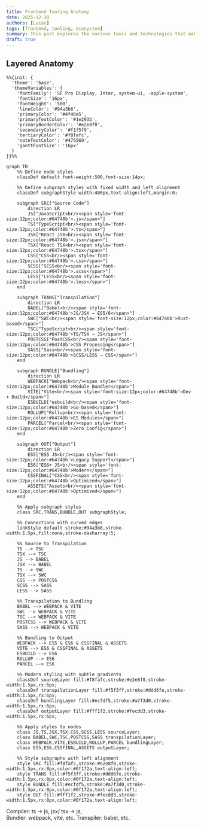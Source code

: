 ```yaml
---
title: Frontend Tooling Anatomy
date: 2025-12-30
authors: [Lucas]
tags: [frontend, tooling, ecosystem]
summary: This post explores the various tools and technologies that make up the frontend ecosystem, including bundlers, transpilers, and compilers.
draft: true
---
```


## Layered Anatomy

```mermaid
%%{init: {
  'theme': 'base',
  'themeVariables': {
    'fontFamily': 'SF Pro Display, Inter, system-ui, -apple-system',
    'fontSize': '16px',
    'fontWeight': '500',
    'lineColor': '#94a3b8',
    'primaryColor': '#4f46e5',
    'primaryTextColor': '#1e293b',
    'primaryBorderColor': '#e2e8f0',
    'secondaryColor': '#f1f5f9',
    'tertiaryColor': '#f8fafc',
    'noteTextColor': '#475569',
    'ganttFontSize': '16px'
  }
}}%%

graph TB
    %% Define node styles
    classDef default font-weight:500,font-size:14px;

    %% Define subgraph styles with fixed width and left alignment
    classDef subgraphStyle width:400px,text-align:left,margin:0;

    subgraph SRC["Source Code"]
        direction LR
        JS["JavaScript<br/><span style='font-size:12px;color:#64748b'>.js</span>"]
        TS["TypeScript<br/><span style='font-size:12px;color:#64748b'>.ts</span>"]
        JSX["React JSX<br/><span style='font-size:12px;color:#64748b'>.jsx</span>"]
        TSX["React TSX<br/><span style='font-size:12px;color:#64748b'>.tsx</span>"]
        CSS["CSS<br/><span style='font-size:12px;color:#64748b'>.css</span>"]
        SCSS["SCSS<br/><span style='font-size:12px;color:#64748b'>.scss</span>"]
        LESS["LESS<br/><span style='font-size:12px;color:#64748b'>.less</span>"]
    end

    subgraph TRANS["Transpilation"]
        direction LR
        BABEL["Babel<br/><span style='font-size:12px;color:#64748b'>JS/JSX → ES5/6</span>"]
        SWC["SWC<br/><span style='font-size:12px;color:#64748b'>Rust-based</span>"]
        TSC["TypeScript<br/><span style='font-size:12px;color:#64748b'>TS/TSX → JS</span>"]
        POSTCSS["PostCSS<br/><span style='font-size:12px;color:#64748b'>CSS Processing</span>"]
        SASS["Sass<br/><span style='font-size:12px;color:#64748b'>SCSS/LESS → CSS</span>"]
    end

    subgraph BUNDLE["Bundling"]
        direction LR
        WEBPACK["Webpack<br/><span style='font-size:12px;color:#64748b'>Module Bundler</span>"]
        VITE["Vite<br/><span style='font-size:12px;color:#64748b'>Dev + Build</span>"]
        ESBUILD["esbuild<br/><span style='font-size:12px;color:#64748b'>Go-based</span>"]
        ROLLUP["Rollup<br/><span style='font-size:12px;color:#64748b'>ES Modules</span>"]
        PARCEL["Parcel<br/><span style='font-size:12px;color:#64748b'>Zero Config</span>"]
    end

    subgraph OUT["Output"]
        direction LR
        ES5["ES5 JS<br/><span style='font-size:12px;color:#64748b'>Legacy Support</span>"]
        ES6["ES6+ JS<br/><span style='font-size:12px;color:#64748b'>Modern</span>"]
        CSSFINAL["CSS<br/><span style='font-size:12px;color:#64748b'>Optimized</span>"]
        ASSETS["Assets<br/><span style='font-size:12px;color:#64748b'>Optimized</span>"]
    end

    %% Apply subgraph styles
    class SRC,TRANS,BUNDLE,OUT subgraphStyle;

    %% Connections with curved edges
    linkStyle default stroke:#94a3b8,stroke-width:1.5px,fill:none,stroke-dasharray:5;

    %% Source to Transpilation
    TS --> TSC
    TSX --> TSC
    JS --> BABEL
    JSX --> BABEL
    TS --> SWC
    TSX --> SWC
    CSS --> POSTCSS
    SCSS --> SASS
    LESS --> SASS

    %% Transpilation to Bundling
    BABEL --> WEBPACK & VITE
    SWC --> WEBPACK & VITE
    TSC --> WEBPACK & VITE
    POSTCSS --> WEBPACK & VITE
    SASS --> WEBPACK & VITE

    %% Bundling to Output
    WEBPACK --> ES5 & ES6 & CSSFINAL & ASSETS
    VITE --> ES6 & CSSFINAL & ASSETS
    ESBUILD --> ES6
    ROLLUP --> ES6
    PARCEL --> ES6

    %% Modern styling with subtle gradients
    classDef sourceLayer fill:#f8fafc,stroke:#e2e8f0,stroke-width:1.5px,rx:6px;
    classDef transpilationLayer fill:#f5f3ff,stroke:#ddd6fe,stroke-width:1.5px,rx:6px;
    classDef bundlingLayer fill:#ecfdf5,stroke:#a7f3d0,stroke-width:1.5px,rx:6px;
    classDef outputLayer fill:#fff1f2,stroke:#fecdd3,stroke-width:1.5px,rx:6px;

    %% Apply styles to nodes
    class JS,TS,JSX,TSX,CSS,SCSS,LESS sourceLayer;
    class BABEL,SWC,TSC,POSTCSS,SASS transpilationLayer;
    class WEBPACK,VITE,ESBUILD,ROLLUP,PARCEL bundlingLayer;
    class ES5,ES6,CSSFINAL,ASSETS outputLayer;

    %% Style subgraphs with left alignment
    style SRC fill:#f8fafc,stroke:#e2e8f0,stroke-width:1.5px,rx:8px,color:#0f172a,text-align:left;
    style TRANS fill:#f5f3ff,stroke:#ddd6fe,stroke-width:1.5px,rx:8px,color:#0f172a,text-align:left;
    style BUNDLE fill:#ecfdf5,stroke:#a7f3d0,stroke-width:1.5px,rx:8px,color:#0f172a,text-align:left;
    style OUT fill:#fff1f2,stroke:#fecdd3,stroke-width:1.5px,rx:8px,color:#0f172a,text-align:left;
```

Compiler: ts -> js, jsx/ tsx -> js,  
Bundler: webpack, vite, etc.
Transpiler: babel, etc.
